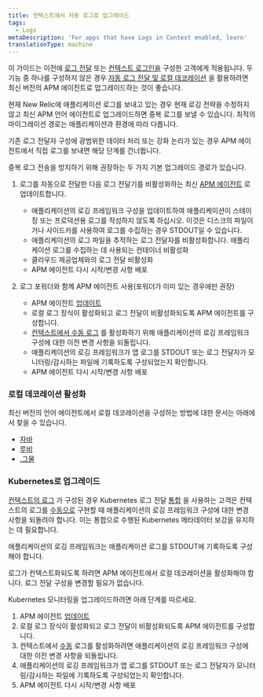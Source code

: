 ```yaml
---
title: 컨텍스트에서 자동 로그로 업그레이드
tags:
  - Logs
metaDescription: 'For apps that have Logs in Context enabled, learn'
translationType: machine
---
```


이 가이드는 이전에 [로그 전달](https://docs.newrelic.com/docs/logs/forward-logs/enable-log-management-new-relic/) 또는 [컨텍스트 로그인을](https://docs.newrelic.com/docs/apm/new-relic-apm/getting-started/get-started-logs-context/) 구성한 고객에게 적용됩니다. 두 기능 중 하나를 구성하지 않은 경우 [자동 로그 전달 및 로컬 데코레이션](https://docs.newrelic.com/docs/apm/new-relic-apm/getting-started/get-started-logs-context/) 을 활용하려면 최신 버전의 APM 에이전트로 업그레이드하는 것이 좋습니다.

현재 New Relic에 애플리케이션 로그를 보내고 있는 경우 현재 로깅 전략을 수정하지 않고 최신 APM 언어 에이전트로 업그레이드하면 중복 로그를 보낼 수 있습니다. 최적의 마이그레이션 경로는 애플리케이션과 환경에 따라 다릅니다.

기존 로그 전달자 구성에 광범위한 데이터 처리 또는 강화 논리가 있는 경우 APM 에이전트에서 직접 로그를 보내면 해당 단계를 건너뜁니다.

중복 로그 전송을 방지하기 위해 권장하는 두 가지 기본 업그레이드 경로가 있습니다.

1. 로그를 자동으로 전달한 다음 로그 전달기를 비활성화하는 최신 [APM 에이전트](https://docs.newrelic.com/docs/new-relic-one/install-configure/update-new-relic-agent/) 로 업데이트합니다.

   * 애플리케이션의 로깅 프레임워크 구성을 업데이트하여 애플리케이션이 스테이징 또는 프로덕션용 로그를 작성하지 않도록 하십시오. 이것은 디스크의 파일이거나 사이드카를 사용하여 로그를 수집하는 경우 STDOUT일 수 있습니다.
   * 애플리케이션의 로그 파일을 추적하는 로그 전달자를 비활성화합니다. 애플리케이션 로그를 수집하는 데 사용되는 컨테이너 비활성화
   * 클라우드 제공업체와의 로그 전달 비활성화
   * APM 에이전트 다시 시작/변경 사항 배포


2. 로그 포워더와 함께 APM 에이전트 사용(포워더가 이미 있는 경우에만 권장)

   * APM 에이전트 [업데이트](https://docs.newrelic.com/docs/new-relic-one/install-configure/update-new-relic-agent/)
   * 로컬 로그 장식이 활성화되고 로그 전달이 비활성화되도록 APM 에이전트를 구성합니다.
   * [컨텍스트에서 수동 로그](https://docs.newrelic.com/docs/logs/logs-context/logs-in-context/#enable-logs) 를 활성화하기 위해 애플리케이션의 로깅 프레임워크 구성에 대한 이전 변경 사항을 되돌립니다.
   * 애플리케이션의 로깅 프레임워크가 앱 로그를 STDOUT 또는 로그 전달자가 모니터링/감시하는 파일에 기록하도록 구성되었는지 확인합니다.
   * APM 에이전트 다시 시작/변경 사항 배포

### 로컬 데코레이션 활성화

최신 버전의 언어 에이전트에서 로컬 데코레이션을 구성하는 방법에 대한 문서는 아래에서 찾을 수 있습니다.

* [자바](https://docs.newrelic.com/docs/logs/logs-context/java-configure-logs-context-all/#2-decorate)
* [루비](https://docs.newrelic.com/docs/logs/logs-context/configure-logs-context-ruby)
* [.그물](https://docs.newrelic.com/docs/logs/logs-context/net-configure-logs-context-all#2-decorate)

### Kubernetes로 업그레이드

[컨텍스트의 로그](https://docs.newrelic.com/docs/apm/new-relic-apm/getting-started/get-started-logs-context/) 가 구성된 경우 Kubernetes 로그 전달 [통합](https://github.com/newrelic/helm-charts/tree/master/charts/newrelic-logging#installation) 을 사용하는 고객은 컨텍스트의 로그를 [수동으로](https://docs.newrelic.com/docs/logs/logs-context/logs-in-context/#enable-logs) 구현할 때 애플리케이션의 로깅 프레임워크 구성에 대한 변경 사항을 되돌려야 합니다. 이는 통합으로 수행된 Kubernetes 메타데이터 보강을 유지하는 데 필요합니다.

애플리케이션의 로깅 프레임워크는 애플리케이션 로그를 STDOUT에 기록하도록 구성해야 합니다.

로그가 컨텍스트화되도록 하려면 APM 에이전트에서 로컬 데코레이션을 활성화해야 합니다. 로그 전달 구성을 변경할 필요가 없습니다.

Kubernetes 모니터링을 업그레이드하려면 아래 단계를 따르세요.

1. APM 에이전트 [업데이트](https://docs.newrelic.com/docs/new-relic-one/install-configure/update-new-relic-agent/)
2. 로컬 로그 장식이 활성화되고 로그 전달이 비활성화되도록 APM 에이전트를 구성합니다.
3. 컨텍스트에서 [수동](https://docs.newrelic.com/docs/logs/logs-context/logs-in-context/#enable-logs) 로그를 활성화하려면 애플리케이션의 로깅 프레임워크 구성에 대한 이전 변경 사항을 되돌립니다.
4. 애플리케이션의 로깅 프레임워크가 앱 로그를 STDOUT 또는 로그 전달자가 모니터링/감시하는 파일에 기록하도록 구성되었는지 확인합니다.
5. APM 에이전트 다시 시작/변경 사항 배포